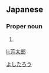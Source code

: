 ==Japanese==
{{ja-kanjitab|芳|太|郎}}

===Proper noun===
{{ja-pos|proper|よしたろう}}

# {{given name|male|lang=ja}}

[[Category:Japanese male given names|よしたろう]]

[[li:芳太郎]]